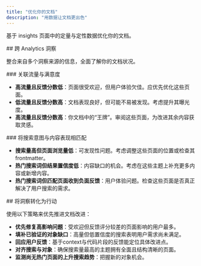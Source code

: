 ```yaml
---
title: "优化你的文档"
description: "用数据让文档更出色"
---
```


基于 insights 页面中的定量与定性数据优化你的文档。

<div id="cross-analytics-insights">
  ## 跨 Analytics 洞察
</div>

整合来自多个洞察来源的信息，全面了解你的文档状况。

<div id="correlate-traffic-and-satisfaction">
  ### 关联流量与满意度
</div>

- **高流量且反馈分数低**：页面很受欢迎，但用户体验欠佳。应优先优化这些页面。
- **低流量且反馈分数高**：文档表现良好，但可能不易被发现。考虑提升其曝光度。
- **高流量且反馈分数高**：你文档中的“王牌”。审阅这些页面，为改进其余内容获取灵感。

<div id="match-search-intent-with-content-performance">
  ### 将搜索意图与内容表现相匹配
</div>

- **搜索量高但页面浏览量低**：可发现性问题。考虑调整这些页面的位置或检查其 frontmatter。
- **热门搜索词但结果置信度低**：内容缺口的机会。考虑在这些主题上补充更多内容或新增内容。
- **热门搜索词但匹配页面收到负面反馈**：用户体验问题。检查这些页面是否真正解决了用户搜索的需求。

<div id="put-insights-into-action">
  ## 将洞察转化为行动
</div>

使用以下策略来优先推进文档改进：

- **优先修复高影响问题**：受欢迎但反馈评分较差的页面影响的用户最多。
- **填补已验证的对象缺口**：高量但低置信度的搜索表明用户需求尚未满足。
- **回应用户反馈**：基于context与代码片段的反馈能定位具体改进点。
- **对齐搜索与对象**：确保搜索量最高的主题拥有全面且结构清晰的页面。
- **监测尚无热门页面的上升搜索趋势**：把握新的对象机会。